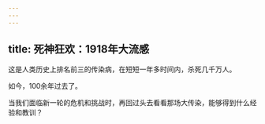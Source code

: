 ```yaml
---
---
---
```

title: 死神狂欢：1918年大流感
---




这是人类历史上排名前三的传染病，在短短一年多时间内，杀死几千万人。

如今，100余年过去了。

当我们面临新一轮的危机和挑战时，再回过头去看看那场大传染，能够得到什么经验和教训？